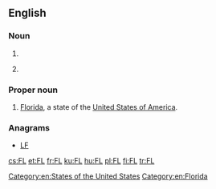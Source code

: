 ==English==

===Noun===
{{en-noun}}

# {{abbreviation of|foreign language|lang=en}}
# {{context|lang=en|aviation}} {{abbreviation of|lang=en|flight level}}

===Proper noun===
{{en-proper noun}}

# [[Florida]], a state of the [[United States of America]].

===Anagrams===
* [[LF#English|LF]]

[[Category:en:States of the United States]]
[[Category:en:Florida]]

[[cs:FL]]
[[et:FL]]
[[fr:FL]]
[[ku:FL]]
[[hu:FL]]
[[pl:FL]]
[[fi:FL]]
[[tr:FL]]